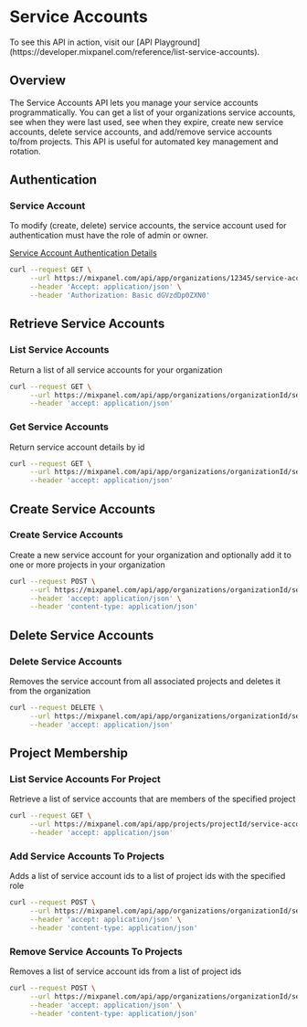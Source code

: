 
# Service Accounts

<CustomCallout type="info">
  To see this API in action, visit our [API Playground](https://developer.mixpanel.com/reference/list-service-accounts).
</CustomCallout>

## Overview
The Service Accounts API lets you manage your service accounts programmatically. You can get a list of your organizations service accounts, see when they were last used, see when they expire, create new service accounts, delete service accounts, and add/remove service accounts to/from projects. This API is useful for automated key management and rotation.

## Authentication

### Service Account

<CustomCallout type="info" title="Roles & Permissions">
    To modify (create, delete) service accounts, the service account used for authentication must have the role of admin or owner.
</CustomCallout>

[Service Account Authentication Details](/reference/other-bits/authentication#service-accounts)

```sh
curl --request GET \
     --url https://mixpanel.com/api/app/organizations/12345/service-accounts \
     --header 'Accept: application/json' \
     --header 'Authorization: Basic dGVzdDp0ZXN0'
```

## Retrieve Service Accounts

### List Service Accounts
Return a list of all service accounts for your organization

```sh
curl --request GET \
     --url https://mixpanel.com/api/app/organizations/organizationId/service-accounts \
     --header 'accept: application/json'
```

### Get Service Accounts
Return service account details by id

```sh
curl --request GET \
     --url https://mixpanel.com/api/app/organizations/organizationId/service-accounts/serviceAccountId \
     --header 'accept: application/json'
```

## Create Service Accounts

### Create Service Accounts
Create a new service account for your organization and optionally add it to one or more projects in your organization

```sh
curl --request POST \
     --url https://mixpanel.com/api/app/organizations/organizationId/service-accounts \
     --header 'accept: application/json' \
     --header 'content-type: application/json'
```

## Delete Service Accounts

### Delete Service Accounts
Removes the service account from all associated projects and deletes it from the organization

```sh
curl --request DELETE \
     --url https://mixpanel.com/api/app/organizations/organizationId/service-accounts/serviceAccountId \
     --header 'accept: application/json'
```

## Project Membership

### List Service Accounts For Project
Retrieve a list of service accounts that are members of the specified project

```sh
curl --request GET \
     --url https://mixpanel.com/api/app/projects/projectId/service-accounts \
     --header 'accept: application/json'
```

### Add Service Accounts To Projects
Adds a list of service account ids to a list of project ids with the specified role

```sh
curl --request POST \
     --url https://mixpanel.com/api/app/organizations/organizationId/service-accounts/add-to-project \
     --header 'accept: application/json' \
     --header 'content-type: application/json'
```

### Remove Service Accounts To Projects
Removes a list of service account ids from a list of project ids

```sh
curl --request POST \
     --url https://mixpanel.com/api/app/organizations/organizationId/service-accounts/remove-from-project \
     --header 'accept: application/json' \
     --header 'content-type: application/json'
```
